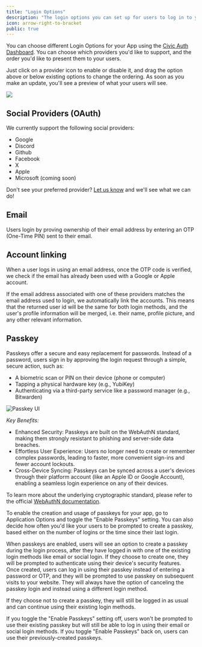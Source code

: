 ```yaml
---
title: "Login Options"
description: "The login options you can set up for users to log in to your app."
icon: arrow-right-to-bracket
public: true
---
```





You can choose different Login Options for your App using the [Civic Auth Dashboard](https://auth.civic.com/dashboard). You can choose which providers you'd like to support, and the order you'd like to present them to your users.

Just click on a provider icon to enable or disable it, and drag the option above or below existing options to change the ordering. As soon as you make an update, you'll see a preview of what your users will see.

<Frame>
    <img src="/images/login-options-dashboard-sso-email.png"/>
</Frame>

## Social Providers (OAuth)

We currently support the following social providers:
- Google
- Discord
- Github
- Facebook
- X
- Apple
- Microsoft (coming soon)

Don't see your preferred provider? [Let us know](https://join.slack.com/t/civic-developers/shared_invite/zt-37tv9fyo7-aDT43mUjOFQwdQFmfZLTRw) and we'll see what we can do!

## Email

Users login by proving ownership of their email address by entering an OTP (One-Time PIN) sent to their email.

## Account linking

When a user logs in using an email address, once the OTP code is verified, we check if the email has already been used with a Google or Apple account.

If the email address associated with one of these providers matches the email address used to login, we automatically link the accounts. This means that the returned user id will be the same for both login methods, and the user's profile information will be merged, i.e. their name, profile picture, and any other relevant information.

## Passkey

Passkeys offer a secure and easy replacement for passwords. Instead of a password, users sign in by approving the login request through a simple, secure action, such as:
- A biometric scan or PIN on their device (phone or computer)
- Tapping a physical hardware key (e.g., YubiKey)
- Authenticating via a third-party service like a password manager (e.g., Bitwarden)

<img
src="/images/Passkey.png"
align="center"
className="image-60"
alt="Passkey UI"
title="Passkey UI"
/>

*Key Benefits:*
- Enhanced Security: Passkeys are built on the WebAuthN standard, making them strongly resistant to phishing and server-side data breaches.
- Effortless User Experience: Users no longer need to create or remember complex passwords, leading to faster, more convenient sign-ins and fewer account lockouts.
- Cross-Device Syncing: Passkeys can be synced across a user's devices through their platform account (like an Apple ID or Google Account), enabling a seamless login experience on any of their devices.

To learn more about the underlying cryptographic standard, please refer to the official [WebAuthN documentation](https://www.w3.org/TR/webauthn/).

To enable the creation and usage of passkeys for your app, go to Application Options and toggle the "Enable Passkeys" setting. You can also decide how often you'd like your users to be prompted to create a passkey, based either on the number of logins or the time since their last login.

When passkeys are enabled, users will see an option to create a passkey during the login process, after they have logged in with one of the existing login methods like email or social login. If they choose to create one, they will be prompted to authenticate using their device's security features. Once created, users can log in using their passkey instead of entering a password or OTP, and they will be prompted to use passkey on subsequent visits to your website. They will always have the option of canceling the passkey login and instead using a different login method.

If they choose not to create a passkey, they will still be logged in as usual and can continue using their existing login methods.

If you toggle the "Enable Passkeys" setting off, users won't be prompted to use their existing passkey but will still be able to log in using their email or social login methods. If you toggle "Enable Passkeys" back on, users can use their previously-created passkeys.

